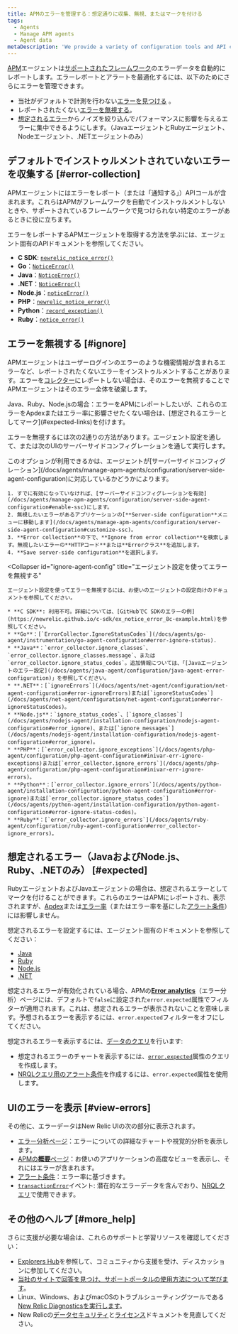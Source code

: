```yaml
---
title: APMのエラーを管理する：想定通りに収集、無視、またはマークを付ける
tags:
  - Agents
  - Manage APM agents
  - Agent data
metaDescription: 'We provide a variety of configuration tools and API calls to create, ignore, or mark errors as expected.'
---
```


[APM](/docs/apm)エージェントは[サポートされたフレームワーク](/docs/agents/manage-apm-agents/installation/compatibility-requirements)のエラーデータを自動的にレポートします。エラーレポートとアラートを最適化するには、以下のためにさらにエラーを管理できます。

* 当社がデフォルトで計測を行わない[エラーを見つける](#error-collection) 。
* レポートされたくない[エラーを無視する](#ignore)。
* [想定されるエラー](#expected)からノイズを絞り込んでパフォーマンスに影響を与えるエラーに集中できるようにします。（JavaエージェントとRubyエージェント、Nodeエージェント、.NETエージェントのみ）

## デフォルトでインストゥルメントされていないエラーを収集する [#error-collection]

APMエージェントにはエラーをレポート（または「通知する」）APIコールが含まれます。これらはAPMがフレームワークを自動でインストゥルメントしないときや、サポートされているフレームワークで見つけられない特定のエラーがあるときに役に立ちます。

エラーをレポートするAPMエージェントを取得する方法を学ぶには、エージェント固有のAPIドキュメントを参照してください。

* **C SDK**: [`newrelic_notice_error()`](https://newrelic.github.io/c-sdk/libnewrelic_8h.html#a02a9a959015a0ca68ce11c750f690475)
* **Go**：[`NoticeError()`](https://github.com/newrelic/go-agent/blob/master/transaction.go)
* **Java**：[`NoticeError()`](http://newrelic.github.io/java-agent-api/javadoc/index.html?com/newrelic/api/agent/NewRelic.html)
* **.NET**：[`NoticeError()`](/docs/agents/net-agent/net-agent-api/notice-error)
* **Node.js**：[`noticeError()`](/docs/agents/nodejs-agent/supported-features/nodejs-agent-api#noticeError)
* **PHP**：[`newrelic_notice_error()`](/docs/agents/php-agent/php-agent-api/newrelic_notice_error)
* **Python**：[`record_exception()`](/docs/agents/python-agent/python-agent-api/record_exception)
* **Ruby**：[`notice_error()`](http://www.rubydoc.info/github/newrelic/rpm/NewRelic/Agent#notice_error-instance_method)

## エラーを無視する [#ignore]

APMエージェントはユーザーログインのエラーのような機密情報が含まれるエラーなど、レポートされたくないエラーをインストゥルメントすることがあります。エラーを[コレクター](/docs/accounts-partnerships/education/getting-started-new-relic/glossary#collector)にレポートしない場合は、そのエラーを無視することでAPMエージェントはそのエラー全体を破棄します。

<Callout variant="tip">
  Java、Ruby、Node.jsの場合：エラーをAPMにレポートしたいが、これらのエラーをApdexまたはエラー率に影響させたくない場合は、[想定されるエラーとしてマーク](#expected-links)を付けます。
</Callout>

エラーを無視するには次の2通りの方法があります。エージェント設定を通して、または次のUIのサーバーサイドコンフィグレーションを通して実行します。

<CollapserGroup>
  <Collapser
    id="ignore-server-side"
    title="UIのサーバーサイドコンフィグレーションを使ってエラーを無視する"
  >
    このオプションが利用できるかは、エージェントが[サーバーサイドコンフィグレーション](/docs/agents/manage-apm-agents/configuration/server-side-agent-configuration)に対応しているかどうかによります。

    1. すでに有効になっていなければ、[サーバーサイドコンフィグレーションを有効](/docs/agents/manage-apm-agents/configuration/server-side-agent-configuration#enable-ssc)にします。
    2. 無視したいエラーがあるアプリケーションの[**Server-side configuration**メニューに移動します](/docs/agents/manage-apm-agents/configuration/server-side-agent-configuration#customize-ssc)。
    3. **Error collection**の下で、**Ignore from error collection**を検索します。無視したいエラーの**HTTPコード**または**Errorクラス**を追加します。
    4. **Save server-side configuration**を選択します。
  </Collapser>

  <Collapser
    id="ignore-agent-config"
    title="エージェント設定を使ってエラーを無視する"
  >
    エージェント設定を使ってエラーを無視するには、お使いのエージェントの設定向けのドキュメントを参照してください。

    * **C SDK**: 利用不可。詳細については、[GitHubでC SDKのエラーの例](https://newrelic.github.io/c-sdk/ex_notice_error_8c-example.html)を参照してください。
    * **Go**：[`ErrorCollector.IgnoreStatusCodes`](/docs/agents/go-agent/instrumentation/go-agent-configuration#error-ignore-status).
    * **Java**：`error_collector.ignore_classes`、`error_collector.ignore_classes.message`、または`error_collector.ignore_status_codes`。追加情報については、「[Javaエージェントのエラー設定](/docs/agents/java-agent/configuration/java-agent-error-configuration)」を参照してください。
    * **.NET**：[`ignoreErrors`](/docs/agents/net-agent/configuration/net-agent-configuration#error-ignoreErrors)または[`ignoreStatusCodes`](/docs/agents/net-agent/configuration/net-agent-configuration#error-ignoreStatusCodes)。
    * **Node.js**：`ignore_status_codes`、[`ignore_classes`](/docs/agents/nodejs-agent/installation-configuration/nodejs-agent-configuration#error_ignore)、または[`ignore_messages`](/docs/agents/nodejs-agent/installation-configuration/nodejs-agent-configuration#error_ignore)。
    * **PHP**：[`error_collector.ignore_exceptions`](/docs/agents/php-agent/configuration/php-agent-configuration#inivar-err-ignore-exceptions)または[`error_collector.ignore_errors`](/docs/agents/php-agent/configuration/php-agent-configuration#inivar-err-ignore-errors)。
    * **Python**：[`error_collector.ignore_errors`](/docs/agents/python-agent/installation-configuration/python-agent-configuration#error-ignore)または[`error_collector.ignore_status_codes`](/docs/agents/python-agent/installation-configuration/python-agent-configuration#error-ignore-status-codes)。
    * **Ruby**：[`error_collector.ignore_errors`](/docs/agents/ruby-agent/configuration/ruby-agent-configuration#error_collector-ignore_errors)。
  </Collapser>
</CollapserGroup>

## 想定されるエラー（JavaおよびNode.js、Ruby、.NETのみ） [#expected]

RubyエージェントおよびJavaエージェントの場合は、想定されるエラーとしてマークを付けることができます。これらのエラーはAPMにレポートされ、表示されますが、[Apdex](/docs/apm/new-relic-apm/apdex/apdex-measuring-user-satisfaction)または[エラー率](/docs/apm/applications-menu/error-analytics/error-analytics-explore-events-behind-errors)（またはエラー率を基にした[アラート条件](/docs/alerts/new-relic-alerts/defining-conditions/define-alert-conditions)）には影響しません。

想定されるエラーを設定するには、エージェント固有のドキュメントを参照してください：

* [Java](/docs/agents/java-agent/configuration/java-agent-error-configuration)
* [Ruby](/docs/agents/ruby-agent/api-guides/sending-new-relic-handled-errors)
* [Node.js](https://docs.newrelic.co.jp/docs/agents/nodejs-agent/installation-configuration/nodejs-agent-configuration)
* [.NET](https://docs.newrelic.co.jp/docs/agents/net-agent/configuration/net-agent-configuration#error_collector)

想定されるエラーが有効化されている場合、APMの[**Error analytics**](/docs/apm/applications-menu/error-analytics/error-analytics-explore-events-behind-errors)（エラー分析）ページには、デフォルトで`false`に設定された`error.expected`属性でフィルターが適用されます。これは、想定されるエラーが表示されないことを意味します。予想されるエラーを表示するには、`error.expected`フィルターをオフにしてください。

想定されるエラーを表示するには、[データのクエリ](/docs/using-new-relic/data/understand-data/query-new-relic-data)を行います:

* 想定されるエラーのチャートを表示するには、[`error.expected`](/docs/insights/insights-data-sources/default-events-attributes/apm-default-event-attributes#transerror-expected)属性のクエリを作成します。
* [NRQLクエリ用のアラート条件](/docs/alerts/new-relic-alerts/defining-conditions/create-alert-conditions-nrql-queries)を作成するには、`error.expected`属性を使用します。

## UIのエラーを表示 [#view-errors]

その他に、エラーデータはNew Relic UIの次の部分に表示されます。

* [エラー分析ページ](/docs/apm/applications-menu/error-analytics/introduction-error-analytics)：エラーについての詳細なチャートや視覚的分析を表示します。
* [APMの**概要**ページ](/docs/apm/applications-menu/monitoring/apm-overview-page)：お使いのアプリケーションの高度なビューを表示し、それにはエラーが含まれます。
* [アラート条件](/docs/alerts/new-relic-alerts/defining-conditions/define-alert-conditions)：エラー率に基づきます。
* [`transactionError`](/docs/insights/insights-data-sources/default-events-attributes/apm-default-event-attributes#transactionerror-event)イベント: 潜在的なエラーデータを含んでおり、[NRQLクエリ](/docs/insights/nrql-new-relic-query-language/using-nrql/introduction-nrql)で使用できます。

## その他のヘルプ [#more_help]

さらに支援が必要な場合は、これらのサポートと学習リソースを確認してください：

* [Explorers Hub](https://discuss.newrelic.com/)を参照して、コミュニティから支援を受け、ディスカッションに参加してください。
* [当社のサイトで回答を見つけ、サポートポータルの使用方法について学びます](/docs/using-new-relic/welcome-new-relic/get-started/find-help-use-support-portal)。
* Linux、Windows、およびmacOSのトラブルシューティングツールである[New Relic Diagnosticsを実行します](/docs/using-new-relic/cross-product-functions/troubleshooting/new-relic-diagnostics)。
* New Relicの[データセキュリティ](/docs/security)と[ライセンス](/docs/licenses)ドキュメントを見直してください。
